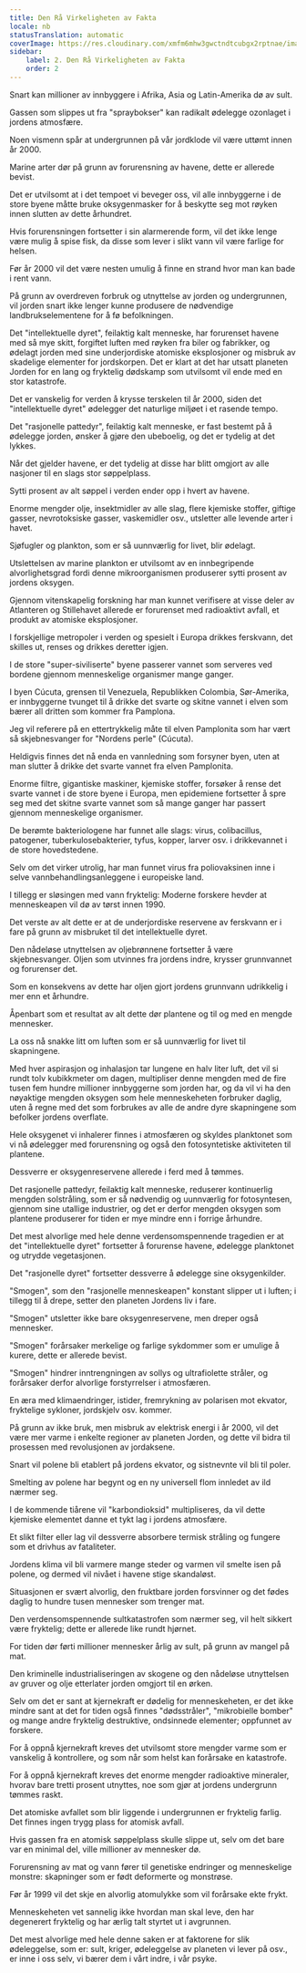 ```yaml
---
title: Den Rå Virkeligheten av Fakta
locale: nb
statusTranslation: automatic
coverImage: https://res.cloudinary.com/xmfm6mhw3gwctndtcubgx2rptnae/image/upload/v1741354419/small_cover_la_gran_rebelion_28716e29d2.webp
sidebar:
    label: 2. Den Rå Virkeligheten av Fakta
    order: 2
---
```

Snart kan millioner av innbyggere i Afrika, Asia og Latin-Amerika dø av sult.

Gassen som slippes ut fra "spraybokser" kan radikalt ødelegge ozonlaget i jordens atmosfære.

Noen vismenn spår at undergrunnen på vår jordklode vil være uttømt innen år 2000.

Marine arter dør på grunn av forurensning av havene, dette er allerede bevist.

Det er utvilsomt at i det tempoet vi beveger oss, vil alle innbyggerne i de store byene måtte bruke oksygenmasker for å beskytte seg mot røyken innen slutten av dette århundret.

Hvis forurensningen fortsetter i sin alarmerende form, vil det ikke lenge være mulig å spise fisk, da disse som lever i slikt vann vil være farlige for helsen.

Før år 2000 vil det være nesten umulig å finne en strand hvor man kan bade i rent vann.

På grunn av overdreven forbruk og utnyttelse av jorden og undergrunnen, vil jorden snart ikke lenger kunne produsere de nødvendige landbrukselementene for å fø befolkningen.

Det "intellektuelle dyret", feilaktig kalt menneske, har forurenset havene med så mye skitt, forgiftet luften med røyken fra biler og fabrikker, og ødelagt jorden med sine underjordiske atomiske eksplosjoner og misbruk av skadelige elementer for jordskorpen. Det er klart at det har utsatt planeten Jorden for en lang og fryktelig dødskamp som utvilsomt vil ende med en stor katastrofe.

Det er vanskelig for verden å krysse terskelen til år 2000, siden det "intellektuelle dyret" ødelegger det naturlige miljøet i et rasende tempo.

Det "rasjonelle pattedyr", feilaktig kalt menneske, er fast bestemt på å ødelegge jorden, ønsker å gjøre den ubeboelig, og det er tydelig at det lykkes.

Når det gjelder havene, er det tydelig at disse har blitt omgjort av alle nasjoner til en slags stor søppelplass.

Sytti prosent av alt søppel i verden ender opp i hvert av havene.

Enorme mengder olje, insektmidler av alle slag, flere kjemiske stoffer, giftige gasser, nevrotoksiske gasser, vaskemidler osv., utsletter alle levende arter i havet.

Sjøfugler og plankton, som er så uunnværlig for livet, blir ødelagt.

Utslettelsen av marine plankton er utvilsomt av en innbegripende alvorlighetsgrad fordi denne mikroorganismen produserer sytti prosent av jordens oksygen.

Gjennom vitenskapelig forskning har man kunnet verifisere at visse deler av Atlanteren og Stillehavet allerede er forurenset med radioaktivt avfall, et produkt av atomiske eksplosjoner.

I forskjellige metropoler i verden og spesielt i Europa drikkes ferskvann, det skilles ut, renses og drikkes deretter igjen.

I de store "super-siviliserte" byene passerer vannet som serveres ved bordene gjennom menneskelige organismer mange ganger.

I byen Cúcuta, grensen til Venezuela, Republikken Colombia, Sør-Amerika, er innbyggerne tvunget til å drikke det svarte og skitne vannet i elven som bærer all dritten som kommer fra Pamplona.

Jeg vil referere på en ettertrykkelig måte til elven Pamplonita som har vært så skjebnesvanger for "Nordens perle" (Cúcuta).

Heldigvis finnes det nå enda en vannledning som forsyner byen, uten at man slutter å drikke det svarte vannet fra elven Pamplonita.

Enorme filtre, gigantiske maskiner, kjemiske stoffer, forsøker å rense det svarte vannet i de store byene i Europa, men epidemiene fortsetter å spre seg med det skitne svarte vannet som så mange ganger har passert gjennom menneskelige organismer.

De berømte bakteriologene har funnet alle slags: virus, colibacillus, patogener, tuberkulosebakterier, tyfus, kopper, larver osv. i drikkevannet i de store hovedstedene.

Selv om det virker utrolig, har man funnet virus fra poliovaksinen inne i selve vannbehandlingsanleggene i europeiske land.

I tillegg er sløsingen med vann fryktelig: Moderne forskere hevder at menneskeapen vil dø av tørst innen 1990.

Det verste av alt dette er at de underjordiske reservene av ferskvann er i fare på grunn av misbruket til det intellektuelle dyret.

Den nådeløse utnyttelsen av oljebrønnene fortsetter å være skjebnesvanger. Oljen som utvinnes fra jordens indre, krysser grunnvannet og forurenser det.

Som en konsekvens av dette har oljen gjort jordens grunnvann udrikkelig i mer enn et århundre.

Åpenbart som et resultat av alt dette dør plantene og til og med en mengde mennesker.

La oss nå snakke litt om luften som er så uunnværlig for livet til skapningene.

Med hver aspirasjon og inhalasjon tar lungene en halv liter luft, det vil si rundt tolv kubikkmeter om dagen, multipliser denne mengden med de fire tusen fem hundre millioner innbyggerne som jorden har, og da vil vi ha den nøyaktige mengden oksygen som hele menneskeheten forbruker daglig, uten å regne med det som forbrukes av alle de andre dyre skapningene som befolker jordens overflate.

Hele oksygenet vi inhalerer finnes i atmosfæren og skyldes planktonet som vi nå ødelegger med forurensning og også den fotosyntetiske aktiviteten til plantene.

Dessverre er oksygenreservene allerede i ferd med å tømmes.

Det rasjonelle pattedyr, feilaktig kalt menneske, reduserer kontinuerlig mengden solstråling, som er så nødvendig og uunnværlig for fotosyntesen, gjennom sine utallige industrier, og det er derfor mengden oksygen som plantene produserer for tiden er mye mindre enn i forrige århundre.

Det mest alvorlige med hele denne verdensomspennende tragedien er at det "intellektuelle dyret" fortsetter å forurense havene, ødelegge planktonet og utrydde vegetasjonen.

Det "rasjonelle dyret" fortsetter dessverre å ødelegge sine oksygenkilder.

"Smogen", som den "rasjonelle menneskeapen" konstant slipper ut i luften; i tillegg til å drepe, setter den planeten Jordens liv i fare.

"Smogen" utsletter ikke bare oksygenreservene, men dreper også mennesker.

"Smogen" forårsaker merkelige og farlige sykdommer som er umulige å kurere, dette er allerede bevist.

"Smogen" hindrer inntrengningen av sollys og ultrafiolette stråler, og forårsaker derfor alvorlige forstyrrelser i atmosfæren.

En æra med klimaendringer, istider, fremrykning av polarisen mot ekvator, fryktelige sykloner, jordskjelv osv. kommer.

På grunn av ikke bruk, men misbruk av elektrisk energi i år 2000, vil det være mer varme i enkelte regioner av planeten Jorden, og dette vil bidra til prosessen med revolusjonen av jordaksene.

Snart vil polene bli etablert på jordens ekvator, og sistnevnte vil bli til poler.

Smelting av polene har begynt og en ny universell flom innledet av ild nærmer seg.

I de kommende tiårene vil "karbondioksid" multipliseres, da vil dette kjemiske elementet danne et tykt lag i jordens atmosfære.

Et slikt filter eller lag vil dessverre absorbere termisk stråling og fungere som et drivhus av fataliteter.

Jordens klima vil bli varmere mange steder og varmen vil smelte isen på polene, og dermed vil nivået i havene stige skandaløst.

Situasjonen er svært alvorlig, den fruktbare jorden forsvinner og det fødes daglig to hundre tusen mennesker som trenger mat.

Den verdensomspennende sultkatastrofen som nærmer seg, vil helt sikkert være fryktelig; dette er allerede like rundt hjørnet.

For tiden dør førti millioner mennesker årlig av sult, på grunn av mangel på mat.

Den kriminelle industrialiseringen av skogene og den nådeløse utnyttelsen av gruver og olje etterlater jorden omgjort til en ørken.

Selv om det er sant at kjernekraft er dødelig for menneskeheten, er det ikke mindre sant at det for tiden også finnes "dødsstråler", "mikrobielle bomber" og mange andre fryktelig destruktive, ondsinnede elementer; oppfunnet av forskere.

For å oppnå kjernekraft kreves det utvilsomt store mengder varme som er vanskelig å kontrollere, og som når som helst kan forårsake en katastrofe.

For å oppnå kjernekraft kreves det enorme mengder radioaktive mineraler, hvorav bare tretti prosent utnyttes, noe som gjør at jordens undergrunn tømmes raskt.

Det atomiske avfallet som blir liggende i undergrunnen er fryktelig farlig. Det finnes ingen trygg plass for atomisk avfall.

Hvis gassen fra en atomisk søppelplass skulle slippe ut, selv om det bare var en minimal del, ville millioner av mennesker dø.

Forurensning av mat og vann fører til genetiske endringer og menneskelige monstre: skapninger som er født deformerte og monstrøse.

Før år 1999 vil det skje en alvorlig atomulykke som vil forårsake ekte frykt.

Menneskeheten vet sannelig ikke hvordan man skal leve, den har degenerert fryktelig og har ærlig talt styrtet ut i avgrunnen.

Det mest alvorlige med hele denne saken er at faktorene for slik ødeleggelse, som er: sult, kriger, ødeleggelse av planeten vi lever på osv., er inne i oss selv, vi bærer dem i vårt indre, i vår psyke.

